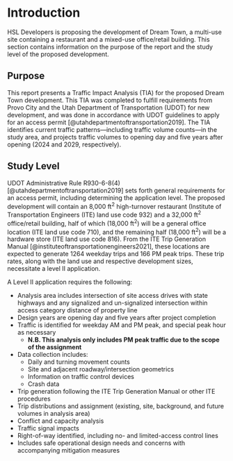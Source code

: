 # Introduction

HSL Developers is proposing the development of Dream Town, a multi-use site containing a restaurant and a mixed-use office/retail building. This section contains information on the purpose of the report and the study level of the proposed development.

## Purpose

This report presents a Traffic Impact Analysis (TIA) for the proposed Dream Town development. This TIA was completed to fulfill requirements from Provo City and the Utah Department of Transportation (UDOT) for new development, and was done in accordance with UDOT guidelines to apply for an access permit [@utahdepartmentoftransportation2019]. The TIA identifies current traffic patterns---including traffic volume counts---in the study area, and projects traffic volumes to opening day and five years after opening (2024 and 2029, respectively).

## Study Level

UDOT Administrative Rule R930-6-8(4) [@utahdepartmentoftransportation2019] sets forth general requirements for an access permit, including determining the application level. The proposed development will contain an 8,000 ft^2^ high-turnover restaurant (Institute of Transportation Engineers (ITE) land use code 932) and a 32,000 ft^2^ office/retail building, half of which (18,000 ft^2^) will be a general office location (ITE land use code 710), and the remaining half (18,000 ft^2^) will be a hardware store (ITE land use code 816). From the ITE Trip Generation Manual [@instituteoftransportationengineers2021], these locations are expected to generate 1264 weekday trips and 166 PM peak trips. These trip rates, along with the land use and respective development sizes, necessitate a level II application.

A Level II application requires the following:

- Analysis area includes intersection of site access drives with state highways and any signalized and un-signalized intersection within access category distance of property line
- Design years are opening day and five years after project completion
- Traffic is identified for weekday AM and PM peak, and special peak hour as necessary
  - **N.B. This analysis only includes PM peak traffic due to the scope of the assignment**
- Data collection includes:
  - Daily and turning movement counts
  - Site and adjacent roadway/intersection geometrics
  - Information on traffic control devices
  - Crash data
- Trip generation following the ITE Trip Generation Manual or other ITE procedures
- Trip distributions and assignment (existing, site, background, and future volumes in analysis area)
- Conflict and capacity analysis
- Traffic signal impacts
- Right-of-way identified, including no- and limited-access control lines
- Includes safe operational design needs and concerns with accompanying mitigation measures
